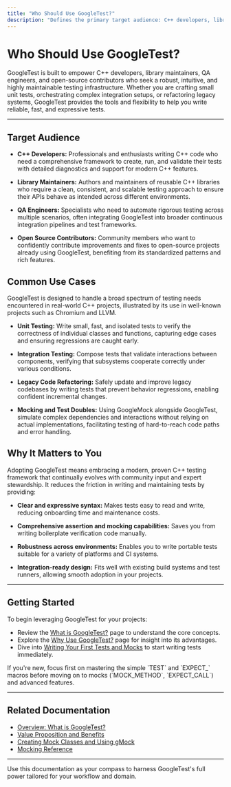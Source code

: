 ```yaml
---
title: "Who Should Use GoogleTest?"
description: "Defines the primary target audience: C++ developers, library maintainers, QA engineers, and open source contributors seeking robust testing infrastructure. Details common use cases like unit testing, integration testing, and legacy code refactoring, drawing upon high-profile users."
---
```


# Who Should Use GoogleTest?

GoogleTest is built to empower C++ developers, library maintainers, QA engineers, and open-source contributors who seek a robust, intuitive, and highly maintainable testing infrastructure. Whether you are crafting small unit tests, orchestrating complex integration setups, or refactoring legacy systems, GoogleTest provides the tools and flexibility to help you write reliable, fast, and expressive tests.

---

## Target Audience

- **C++ Developers:** Professionals and enthusiasts writing C++ code who need a comprehensive framework to create, run, and validate their tests with detailed diagnostics and support for modern C++ features.

- **Library Maintainers:** Authors and maintainers of reusable C++ libraries who require a clean, consistent, and scalable testing approach to ensure their APIs behave as intended across different environments.

- **QA Engineers:** Specialists who need to automate rigorous testing across multiple scenarios, often integrating GoogleTest into broader continuous integration pipelines and test frameworks.

- **Open Source Contributors:** Community members who want to confidently contribute improvements and fixes to open-source projects already using GoogleTest, benefiting from its standardized patterns and rich features.


## Common Use Cases

GoogleTest is designed to handle a broad spectrum of testing needs encountered in real-world C++ projects, illustrated by its use in well-known projects such as Chromium and LLVM.

- **Unit Testing:** Write small, fast, and isolated tests to verify the correctness of individual classes and functions, capturing edge cases and ensuring regressions are caught early.

- **Integration Testing:** Compose tests that validate interactions between components, verifying that subsystems cooperate correctly under various conditions.

- **Legacy Code Refactoring:** Safely update and improve legacy codebases by writing tests that prevent behavior regressions, enabling confident incremental changes.

- **Mocking and Test Doubles:** Using GoogleMock alongside GoogleTest, simulate complex dependencies and interactions without relying on actual implementations, facilitating testing of hard-to-reach code paths and error handling.


## Why It Matters to You

Adopting GoogleTest means embracing a modern, proven C++ testing framework that continually evolves with community input and expert stewardship. It reduces the friction in writing and maintaining tests by providing:

- **Clear and expressive syntax:** Makes tests easy to read and write, reducing onboarding time and maintenance costs.

- **Comprehensive assertion and mocking capabilities:** Saves you from writing boilerplate verification code manually.

- **Robustness across environments:** Enables you to write portable tests suitable for a variety of platforms and CI systems.

- **Integration-ready design:** Fits well with existing build systems and test runners, allowing smooth adoption in your projects.


---

## Getting Started

To begin leveraging GoogleTest for your projects:

- Review the [What is GoogleTest?](what-is-googletest) page to understand the core concepts.
- Explore the [Why Use GoogleTest?](value-proposition) page for insight into its advantages.
- Dive into [Writing Your First Tests and Mocks](setup_project) to start writing tests immediately.


<Tip>
If you're new, focus first on mastering the simple `TEST` and `EXPECT_` macros before moving on to mocks (`MOCK_METHOD`, `EXPECT_CALL`) and advanced features.
</Tip>


---

## Related Documentation

- [Overview: What is GoogleTest?](what-is-googletest)
- [Value Proposition and Benefits](value-proposition)
- [Creating Mock Classes and Using gMock](gmock_cook_book)
- [Mocking Reference](mocking.md)

---

Use this documentation as your compass to harness GoogleTest's full power tailored for your workflow and domain.
